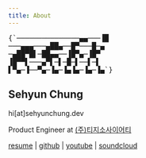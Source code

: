 ```yaml
---
title: About
---
```


<pre role="presentation" aria-hidden className="w-full">{`───────────────▄▄───▐█
───▄▄▄───▄██▄──█▀───█─▄
─▄██▀█▌─██▄▄──▐█▀▄─▐█▀
▐█▀▀▌───▄▀▌─▌─█─▌──▌─▌
▌▀▄─▐──▀▄─▐▄─▐▄▐▄─▐▄─▐▄`}</pre>

## Sehyun Chung

hi[at]sehyunchung.dev

Product Engineer at [(주)티지소사이어티](https://drivingteacher.co.kr)

[resume](/resume) |
[github](https://github.com/sehyunchung) |
[youtube](https://www.youtube.com/@sehyunchungdotdev) |
[soundcloud](https://soundcloud.com/cong_vu)


